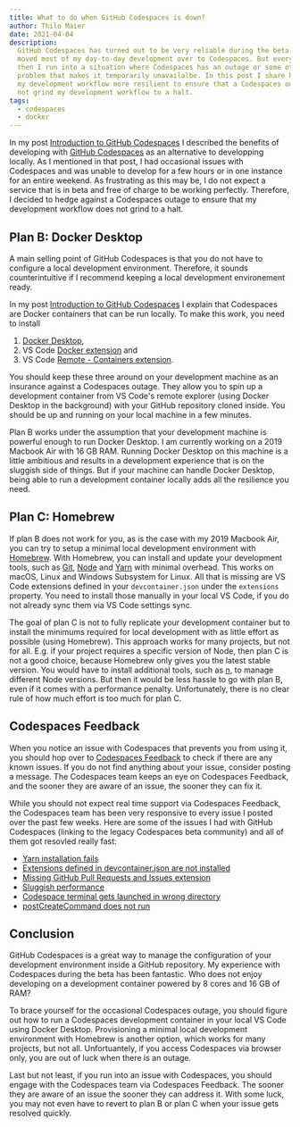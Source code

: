 ```yaml
---
title: What to do when GitHub Codespaces is down?
author: Thilo Maier
date: 2021-04-04
description:
  GitHub Codespaces has turned out to be very reliable during the beta. I have
  moved most of my day-to-day development over to Codespaces. But every now and
  then I run into a situation where Codespaces has an outage or some other
  problem that makes it temporarily unavailalbe. In this post I share how I made
  my development workflow more resilient to ensure that a Codespaces outage does
  not grind my development workflow to a halt.
tags:
  - codespaces
  - docker
---
```


In my post
[Introduction to GitHub Codespaces](/posts/introduction-to-github-codespaces/) I
described the benefits of developing with
[GitHub Codespaces](https://github.com/features/codespaces) as an alternative to
developping locally. As I mentioned in that post, I had occasional issues with
Codespaces and was unable to develop for a few hours or in one instance for an
entire weekend. As frustrating as this may be, I do not expect a service that is
in beta and free of charge to be working perfectly. Therefore, I decided to
hedge against a Codespaces outage to ensure that my development workflow does
not grind to a halt.

## Plan B: Docker Desktop

A main selling point of GitHub Codespaces is that you do not have to configure a
local development environment. Therefore, it sounds counterintuitive if I
recommend keeping a local development environement ready.

In my post
[Introduction to GitHub Codespaces](/posts/introduction-to-github-codespaces/) I
explain that Codespaces are Docker containers that can be run locally. To make
this work, you need to install

1. [Docker Desktop](https://www.docker.com/products/docker-desktop),
1. VS Code
   [Docker extension](https://marketplace.visualstudio.com/items?itemName=ms-azuretools.vscode-docker)
   and
1. VS Code
   [Remote - Containers extension](https://marketplace.visualstudio.com/items?itemName=ms-vscode-remote.remote-containers).

You should keep these three around on your development machine as an insurance
against a Codespaces outage. They allow you to spin up a development container
from VS Code's remote explorer (using Docker Desktop in the background) with
your GitHub repository cloned inside. You should be up and running on your local
machine in a few minutes.

Plan B works under the assumption that your development machine is powerful
enough to run Docker Desktop. I am currently working on a 2019 Macbook Air with
16 GB RAM. Running Docker Desktop on this machine is a little ambitious and
results in a development experience that is on the sluggish side of things. But
if your machine can handle Docker Desktop, being able to run a development
container locally adds all the resilience you need.

## Plan C: Homebrew

If plan B does not work for you, as is the case with my 2019 Macbook Air, you
can try to setup a minimal local development environment with
[Homebrew](https://brew.sh/). With Homebrew, you can install and update your
development tools, such as [Git](https://git-scm.com/),
[Node](https://nodejs.org/en/) and [Yarn](https://yarnpkg.com/) with minimal
overhead. This works on macOS, Linux and Windows Subsystem for Linux. All that
is missing are VS Code extensions defined in your `devcontainer.json` under the
`extensions` property. You need to install those manually in your local VS Code,
if you do not already sync them via VS Code settings sync.

The goal of plan C is not to fully replicate your development container but to
install the minimums required for local development with as little effort as
possible (using Homebrew). This approach works for many projects, but not for
all. E.g. if your project requires a specific version of Node, then plan C is
not a good choice, because Homebrew only gives you the latest stable version.
You would have to install additional tools, such as
[n](https://github.com/tj/n), to manage different Node versions. But then it
would be less hassle to go with plan B, even if it comes with a performance
penalty. Unfortunately, there is no clear rule of how much effort is too much
for plan C.

## Codespaces Feedback

When you notice an issue with Codespaces that prevents you from using it, you
should hop over to
[Codespaces Feedback](https://github.com/github/feedback/discussions/categories/codespaces-feedback)
to check if there are any known issues. If you do not find anything about your
issue, consider posting a message. The Codespaces team keeps an eye on
Codespaces Feedback, and the sooner they are aware of an issue, the sooner they
can fix it.

While you should not expect real time support via Codespaces Feedback, the
Codespaces team has been very responsive to every issue I posted over the past
few weeks. Here are some of the issues I had with GitHub Codespaces (linking to
the legacy Codespaces beta community) and all of them got resovled really fast:

- [Yarn installation fails](https://github.community/t/yarn-installation-fails/159455)
- [Extensions defined in devcontainer.json are not installed](https://github.community/t/extensions-defined-in-devcontainer-json-are-not-installed/156489)
- [Missing GitHub Pull Requests and Issues extension](https://github.community/t/missing-github-pull-requests-and-issues-extension/144631)
- [Sluggish performance](https://github.community/t/sluggish-performance/142535)
- [Codespace terminal gets launched in wrong directory](https://github.community/t/codespace-terminal-gets-launched-in-wrong-directory/143788)
- [postCreateCommand does not run](https://github.community/t/postcreatecommand-does-not-run/142677)

## Conclusion

GitHub Codespaces is a great way to manage the configuration of your development
environment inside a GitHub repository. My experience with Codespaces during the
beta has been fantastic. Who does not enjoy developing on a development
container powered by 8 cores and 16 GB of RAM?

To brace yourself for the occasional Codespaces outage, you should figure out
how to run a Codespaces development container in your local VS Code using Docker
Desktop. Provisioning a minimal local development environment with Homebrew is
another option, which works for many projects, but not all. Unfortuantely, if
you access Codespaces via browser only, you are out of luck when there is an
outage.

Last but not least, if you run into an issue with Codespaces, you should engage
with the Codespaces team via Codespaces Feedback. The sooner they are aware of
an issue the sooner they can address it. With some luck, you may not even have
to revert to plan B or plan C when your issue gets resolved quickly.
